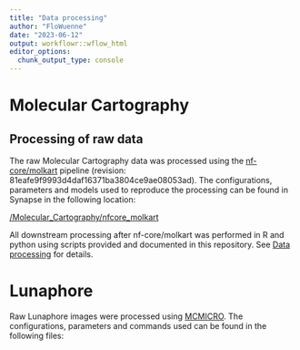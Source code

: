 ```yaml
---
title: "Data processing"
author: "FloWuenne"
date: "2023-06-12"
output: workflowr::wflow_html
editor_options:
  chunk_output_type: console
---
```


# Molecular Cartography

## Processing of raw data

The raw Molecular Cartography data was processed using the [nf-core/molkart](https://nf-co.re/molkart) pipeline (revision: 81eafe9f9993d4daf16371ba3804ce9ae08053ad). The configurations, parameters and models used to reproduce the processing can be found in Synapse in the following location:

[/Molecular_Cartography/nfcore_molkart](https://www.synapse.org/#!Synapse:syn53251662)

All downstream processing after nf-core/molkart was performed in R and python using scripts provided and documented in this repository. See [Data processing](./analysis/data_processing.Rmd) for details.

# Lunaphore

Raw Lunaphore images were processed using [MCMICRO](https://mcmicro.org/). The configurations, parameters and commands used can be found in the following files:

